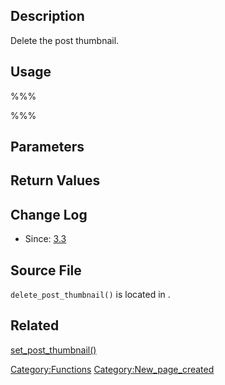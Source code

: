 {{Languages|
{{en|Function Reference/delete_post_thumbnail}}
{{ja|関数リファレンス/delete_post_thumbnail}}
}}
== Description ==

Delete the post thumbnail.

== Usage ==

%%%<?php delete_post_thumbnail( $post ); ?>%%%

== Parameters ==

{{Parameter|$post|int&#124;object|Post ID or object where thumbnail should be deleted.|required}}

== Return Values ==

{{Return||boolean|False for failure. True for success.}}

== Change Log ==

* Since: [[Version 3.3|3.3]]

== Source File ==

<tt>delete_post_thumbnail()</tt> is located in {{Trac|wp-includes/post.php}}.

== Related ==

[[Function Reference/set post thumbnail|set_post_thumbnail()]]

{{Tag Footer}}

[[Category:Functions]]
[[Category:New_page_created]]